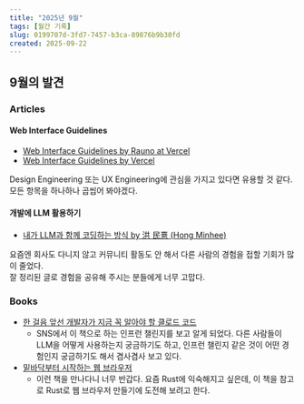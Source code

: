 ```yaml
---
title: "2025년 9월"
tags: [월간 기록]
slug: 0199707d-3fd7-7457-b3ca-89876b9b30fd
created: 2025-09-22
---
```


## 9월의 발견

### Articles

#### Web Interface Guidelines

- [Web Interface Guidelines by Rauno at Vercel](https://interfaces.rauno.me/)
- [Web Interface Guidelines by Vercel](https://vercel.com/design/guidelines)

Design Engineering 또는 UX Engineering에 관심을 가지고 있다면 유용할 것 같다.  
모든 항목을 하나하나 곱씹어 봐야겠다.

#### 개발에 LLM 활용하기

- [내가 LLM과 함께 코딩하는 방식 by 洪 民憙 (Hong Minhee)](https://hackers.pub/@hongminhee/2025/how-i-code-with-llms)

요즘엔 회사도 다니지 않고 커뮤니티 활동도 안 해서 다른 사람의 경험을 접할 기회가 많이 줄었다.  
잘 정리된 글로 경험을 공유해 주시는 분들에게 너무 고맙다.

### Books

- [한 걸음 앞선 개발자가 지금 꼭 알아야 할 클로드 코드](https://product.kyobobook.co.kr/detail/S000217402731)
  - SNS에서 이 책으로 하는 인프런 챌린지를 보고 알게 되었다. 다른 사람들이 LLM을 어떻게 사용하는지 궁금하기도 하고, 인프런 챌린지 같은 것이 어떤 경험인지 궁금하기도 해서 겸사겸사 보고 있다.
- [밑바닥부터 시작하는 웹 브라우저](https://product.kyobobook.co.kr/detail/S000217503808)
  - 이런 책을 만나다니 너무 반갑다. 요즘 Rust에 익숙해지고 싶은데, 이 책을 참고로 Rust로 웹 브라우저 만들기에 도전해 보려고 한다.
